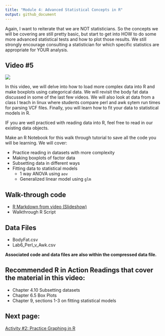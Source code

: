 ```yaml
---
title: "Module 4: Advanced Statistical Concepts in R"
output: github_document
---
```



Again, I want to reiterate that we are NOT statisticians. So the concepts we will be covering are still pretty basic, but start to get into HOW to do some more advanced statistical tests and how to plot those results. We still strongly encourage consulting a statistician for which specific statistics are appropriate for YOUR analysis.

## Video #5

[![](images/mq3.jpg)](https://youtu.be/68xVMiaDbx8)

In this video, we will delve into how to load more complex data into R and make boxplots using categorical data. We will revisit the body fat data discussed in some of the last few videos. We will also look at data from a class I teach in linux where students compare perl and awk sytem run times for parsing VCF files. Finally, you will learn how to fit your data to statistical models in R.

IF you are well practiced with reading data into R, feel free to read in our existing data objects. 

Make an R Notebook for this walk through tutorial to save all the code you will be learning. We will cover:

* Practice reading in datasets with more complexity
* Making boxplots of factor data
* Subsetting data in different ways
* Fitting data to statistical models
    + 1 way ANOVA using `aov`
    + Generalized linear model using `glm`

## Walk-through code

* [R Markdown from video (Slideshow)](4.04.Advanced_Statistical_Concepts_in_R.html) 
* Walkthrough R Script

## Data Files

* BodyFat.csv
* Lab6_Perl_v_Awk.csv

**Associated code and data files are also within the compressed data file.**

## Recommended R in Action Readings that cover the material in this video:
* Chapter 4.10 Subsetting datasets
* Chapter 6.5 Box Plots
* Chapter 9, sections 1-3 on fitting statistical models

## Next page:

[Activity \#2: Practice Graphing in R](activity2.html)
